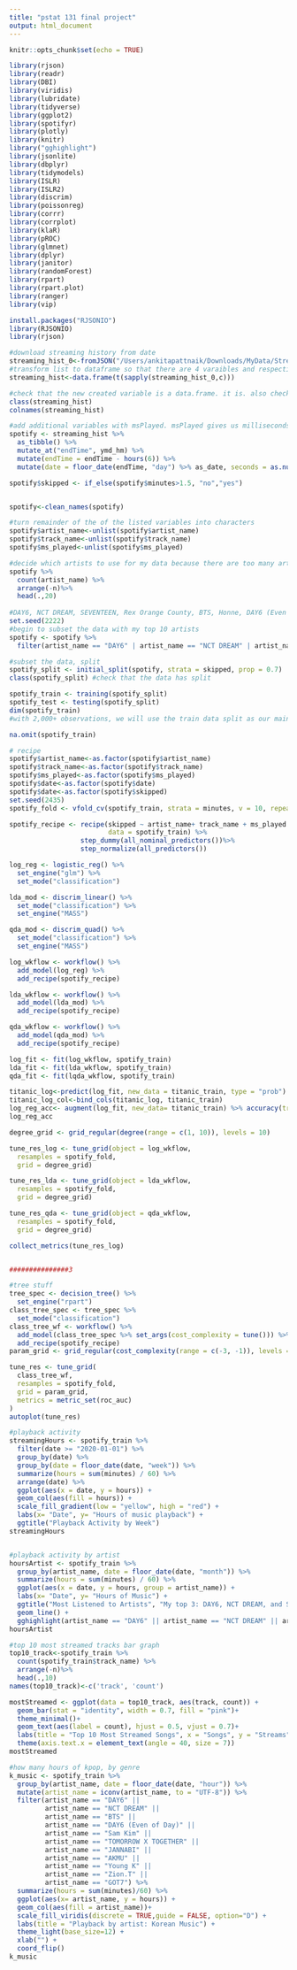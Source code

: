 ```yaml
---
title: "pstat 131 final project"
output: html_document
---
```


```r
knitr::opts_chunk$set(echo = TRUE)
```

```r
library(rjson)
library(readr)
library(DBI)
library(viridis)
library(lubridate)
library(tidyverse)
library(ggplot2)
library(spotifyr)
library(plotly)
library(knitr)
library("gghighlight")
library(jsonlite)
library(dbplyr)
library(tidymodels)
library(ISLR) 
library(ISLR2) 
library(discrim)
library(poissonreg)
library(corrr)
library(corrplot)
library(klaR) 
library(pROC)
library(glmnet)
library(dplyr)
library(janitor)
library(randomForest)
library(rpart)
library(rpart.plot)
library(ranger)
library(vip)
```

```r
install.packages("RJSONIO")
library(RJSONIO)
library(rjson)

#download streaming history from date
streaming_hist_0<-fromJSON("/Users/ankitapattnaik/Downloads/MyData/StreamingHistory0.json", flatten=TRUE)
#transform list to dataframe so that there are 4 varaibles and respective observations (6,672)
streaming_hist<-data.frame(t(sapply(streaming_hist_0,c)))

#check that the new created variable is a data.frame. it is. also check column name to see that the data frame categorized accordingly.
class(streaming_hist)
colnames(streaming_hist)

#add additional variables with msPlayed. msPlayed gives us milliseconds played which makes it really difficult to work with the data so I converted it to seconds and minutes. I also added dates. For some reason msPlayed is a character, not numeric so...
spotify <- streaming_hist %>% 
  as_tibble() %>% 
  mutate_at("endTime", ymd_hm) %>% 
  mutate(endTime = endTime - hours(6)) %>% 
  mutate(date = floor_date(endTime, "day") %>% as_date, seconds = as.numeric(msPlayed) / 1000, minutes = seconds / 60) 

spotify$skipped <- if_else(spotify$minutes>1.5, "no","yes")


spotify<-clean_names(spotify)

#turn remainder of the of the listed variables into characters
spotify$artist_name<-unlist(spotify$artist_name)
spotify$track_name<-unlist(spotify$track_name)
spotify$ms_played<-unlist(spotify$ms_played)


```

```r
#decide which artists to use for my data because there are too many artists I listen to. 
spotify %>%
  count(artist_name) %>%
  arrange(-n)%>%
  head(.,20)
  
#DAY6, NCT DREAM, SEVENTEEN, Rex Orange County, BTS, Honne, DAY6 (Even of Day), Sam Kim, Ravi Shankar, Tomorrow x Together, Kanye West, JANNABI, Doja Cat, AKMU, Young K, Zion. T, Tyler, The Creator, DJ Khaled, Lorde, GOT7.
set.seed(2222)
#begin to subset the data with my top 10 artists
spotify <- spotify %>%
  filter(artist_name == "DAY6" | artist_name == "NCT DREAM" | artist_name == "SEVENTEEN" | artist_name ==  "Rex Orange County" | artist_name ==  "BTS" | artist_name == "HONNE"| artist_name == "DAY6 (Even of Day)"|artist_name == "Sam Kim"|artist_name == "Ravi Shankar"|artist_name == "TOMORROW X TOGETHER"|artist_name == "Kanye West"|artist_name == "JANNABI"|artist_name == "Doja Cat"|artist_name == "AKMU"|artist_name == "Young K"|artist_name == "Zion.T"|artist_name == "Tyler, The Creator"|artist_name == "DJ Khaled"|artist_name == "Lorde"|artist_name == "GOT7")

#subset the data, split
spotify_split <- initial_split(spotify, strata = skipped, prop = 0.7)
class(spotify_split) #check that the data has split

spotify_train <- training(spotify_split)
spotify_test <- testing(spotify_split)
dim(spotify_train)
#with 2,000+ observations, we will use the train data split as our main data.

na.omit(spotify_train)
```

```r
# recipe 
spotify$artist_name<-as.factor(spotify$artist_name)
spotify$track_name<-as.factor(spotify$track_name)
spotify$ms_played<-as.factor(spotify$ms_played)
spotify$date<-as.factor(spotify$date)
spotify$date<-as.factor(spotify$skipped)
set.seed(2435)
spotify_fold <- vfold_cv(spotify_train, strata = minutes, v = 10, repeats = 5, na.rm= TRUE)

spotify_recipe <- recipe(skipped ~ artist_name+ track_name + ms_played + date                          +seconds+minutes,
                         data = spotify_train) %>%
                  step_dummy(all_nominal_predictors())%>%
                  step_normalize(all_predictors())

log_reg <- logistic_reg() %>% 
  set_engine("glm") %>% 
  set_mode("classification")

lda_mod <- discrim_linear() %>% 
  set_mode("classification") %>% 
  set_engine("MASS")

qda_mod <- discrim_quad() %>% 
  set_mode("classification") %>% 
  set_engine("MASS")

log_wkflow <- workflow() %>% 
  add_model(log_reg) %>% 
  add_recipe(spotify_recipe)

lda_wkflow <- workflow() %>% 
  add_model(lda_mod) %>% 
  add_recipe(spotify_recipe)

qda_wkflow <- workflow() %>% 
  add_model(qda_mod) %>% 
  add_recipe(spotify_recipe)

log_fit <- fit(log_wkflow, spotify_train)
lda_fit <- fit(lda_wkflow, spotify_train)
qda_fit <- fit(lqda_wkflow, spotify_train)

titanic_log<-predict(log_fit, new_data = titanic_train, type = "prob")
titanic_log_col<-bind_cols(titanic_log, titanic_train)
log_reg_acc<- augment(log_fit, new_data= titanic_train) %>% accuracy(truth=survived, estimate=.pred_class)
log_reg_acc

degree_grid <- grid_regular(degree(range = c(1, 10)), levels = 10)

tune_res_log <- tune_grid(object = log_wkflow, 
  resamples = spotify_fold, 
  grid = degree_grid)

tune_res_lda <- tune_grid(object = lda_wkflow, 
  resamples = spotify_fold, 
  grid = degree_grid)

tune_res_qda <- tune_grid(object = qda_wkflow, 
  resamples = spotify_fold, 
  grid = degree_grid)

collect_metrics(tune_res_log)


###############3

#tree stuff
tree_spec <- decision_tree() %>%
  set_engine("rpart")
class_tree_spec <- tree_spec %>%
  set_mode("classification")
class_tree_wf <- workflow() %>%
  add_model(class_tree_spec %>% set_args(cost_complexity = tune())) %>%
  add_recipe(spotify_recipe)
param_grid <- grid_regular(cost_complexity(range = c(-3, -1)), levels = 10)

tune_res <- tune_grid(
  class_tree_wf,
  resamples = spotify_fold,
  grid = param_grid,
  metrics = metric_set(roc_auc)
)
autoplot(tune_res)

```

```r
#playback activity
streamingHours <- spotify_train %>% 
  filter(date >= "2020-01-01") %>% 
  group_by(date) %>% 
  group_by(date = floor_date(date, "week")) %>%
  summarize(hours = sum(minutes) / 60) %>% 
  arrange(date) %>% 
  ggplot(aes(x = date, y = hours)) + 
  geom_col(aes(fill = hours)) +
  scale_fill_gradient(low = "yellow", high = "red") + 
  labs(x= "Date", y= "Hours of music playback") + 
  ggtitle("Playback Activity by Week")
streamingHours


#playback activity by artist
hoursArtist <- spotify_train %>% 
  group_by(artist_name, date = floor_date(date, "month")) %>% 
  summarize(hours = sum(minutes) / 60) %>% 
  ggplot(aes(x = date, y = hours, group = artist_name)) + 
  labs(x= "Date", y= "Hours of Music") + 
  ggtitle("Most Listened to Artists", "My top 3: DAY6, NCT DREAM, and SEVENTEEN") +
  geom_line() + 
  gghighlight(artist_name == "DAY6" || artist_name == "NCT DREAM" || artist_name == "SEVENTEEN") 
hoursArtist

#top 10 most streamed tracks bar graph
top10_track<-spotify_train %>%
  count(spotify_train$track_name) %>%
  arrange(-n)%>%
  head(.,10)
names(top10_track)<-c('track', 'count')

mostStreamed <- ggplot(data = top10_track, aes(track, count)) +
  geom_bar(stat = "identity", width = 0.7, fill = "pink")+
  theme_minimal()+
  geom_text(aes(label = count), hjust = 0.5, vjust = 0.7)+
  labs(title = "Top 10 Most Streamed Songs", x = "Songs", y = "Streams")+
  theme(axis.text.x = element_text(angle = 40, size = 7))
mostStreamed

#how many hours of kpop, by genre
k_music <- spotify_train %>% 
  group_by(artist_name, date = floor_date(date, "hour")) %>% 
  mutate(artist_name = iconv(artist_name, to = "UTF-8")) %>% 
  filter(artist_name == "DAY6" ||
         artist_name == "NCT DREAM" ||
         artist_name == "BTS" ||
         artist_name == "DAY6 (Even of Day)" ||
         artist_name == "Sam Kim" ||
         artist_name == "TOMORROW X TOGETHER" ||
         artist_name == "JANNABI" ||
         artist_name == "AKMU" ||
         artist_name == "Young K" ||
         artist_name == "Zion.T" ||
         artist_name == "GOT7") %>% 
  summarize(hours = sum(minutes)/60) %>% 
  ggplot(aes(x= artist_name, y = hours)) + 
  geom_col(aes(fill = artist_name))+
  scale_fill_viridis(discrete = TRUE,guide = FALSE, option="D") +
  labs(title = "Playback by artist: Korean Music") +
  theme_light(base_size=12) +
  xlab("") +
  coord_flip()
k_music
```

